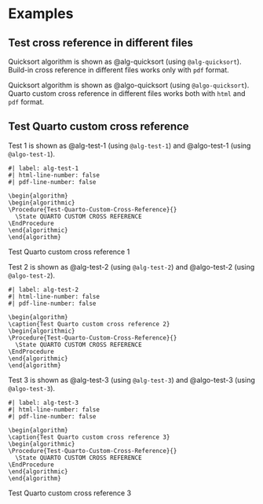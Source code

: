 # Examples

## Test cross reference in different files

Quicksort algorithm is shown as @alg-quicksort (using `@alg-quicksort`). Build-in cross reference in different files works only with `pdf` format.

Quicksort algorithm is shown as @algo-quicksort (using `@algo-quicksort`). Quarto custom cross reference in different files works both with `html` and `pdf` format.

## Test Quarto custom cross reference

Test 1 is shown as @alg-test-1 (using `@alg-test-1`) and @algo-test-1 (using `@algo-test-1`).

::: {#algo-test-1}
```pseudocode
#| label: alg-test-1
#| html-line-number: false
#| pdf-line-number: false

\begin{algorithm}
\begin{algorithmic}
\Procedure{Test-Quarto-Custom-Cross-Reference}{}
  \State QUARTO CUSTOM CROSS REFERENCE
\EndProcedure
\end{algorithmic}
\end{algorithm}
```

Test Quarto custom cross reference 1
:::

Test 2 is shown as @alg-test-2 (using `@alg-test-2`) and @algo-test-2 (using `@algo-test-2`).

::: {#algo-test-2}
```pseudocode
#| label: alg-test-2
#| html-line-number: false
#| pdf-line-number: false

\begin{algorithm}
\caption{Test Quarto custom cross reference 2}
\begin{algorithmic}
\Procedure{Test-Quarto-Custom-Cross-Reference}{}
  \State QUARTO CUSTOM CROSS REFERENCE
\EndProcedure
\end{algorithmic}
\end{algorithm}
```
:::

Test 3 is shown as @alg-test-3 (using `@alg-test-3`) and @algo-test-3 (using `@algo-test-3`).

::: {#algo-test-3}
```pseudocode
#| label: alg-test-3
#| html-line-number: false
#| pdf-line-number: false

\begin{algorithm}
\caption{Test Quarto custom cross reference 3}
\begin{algorithmic}
\Procedure{Test-Quarto-Custom-Cross-Reference}{}
  \State QUARTO CUSTOM CROSS REFERENCE
\EndProcedure
\end{algorithmic}
\end{algorithm}
```

Test Quarto custom cross reference 3
:::

\listofalgorithms{}

\listofalgos{}
